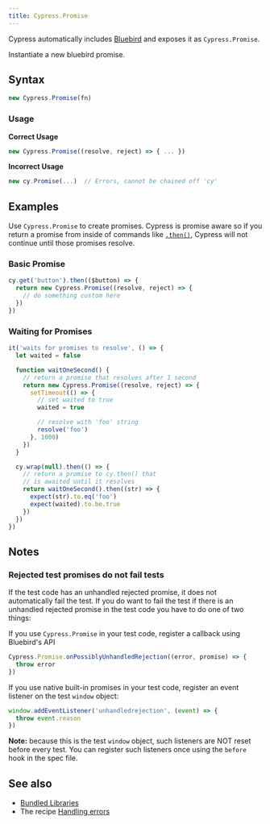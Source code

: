 ```yaml
---
title: Cypress.Promise
---
```


Cypress automatically includes
[Bluebird](https://github.com/petkaantonov/bluebird) and exposes it as
`Cypress.Promise`.

Instantiate a new bluebird promise.

## Syntax

```javascript
new Cypress.Promise(fn)
```

### Usage

<Icon name="check-circle" color="green" /> **Correct Usage**

```javascript
new Cypress.Promise((resolve, reject) => { ... })
```

<Icon name="exclamation-triangle" color="red" /> **Incorrect Usage**

```javascript
new cy.Promise(...)  // Errors, cannot be chained off 'cy'
```

## Examples

Use `Cypress.Promise` to create promises. Cypress is promise aware so if you
return a promise from inside of commands like [`.then()`](/api/commands/then),
Cypress will not continue until those promises resolve.

### Basic Promise

```javascript
cy.get('button').then(($button) => {
  return new Cypress.Promise((resolve, reject) => {
    // do something custom here
  })
})
```

### Waiting for Promises

```javascript
it('waits for promises to resolve', () => {
  let waited = false

  function waitOneSecond() {
    // return a promise that resolves after 1 second
    return new Cypress.Promise((resolve, reject) => {
      setTimeout(() => {
        // set waited to true
        waited = true

        // resolve with 'foo' string
        resolve('foo')
      }, 1000)
    })
  }

  cy.wrap(null).then(() => {
    // return a promise to cy.then() that
    // is awaited until it resolves
    return waitOneSecond().then((str) => {
      expect(str).to.eq('foo')
      expect(waited).to.be.true
    })
  })
})
```

## Notes

### Rejected test promises do not fail tests

If the test code has an unhandled rejected promise, it does not automatically
fail the test. If you do want to fail the test if there is an unhandled rejected
promise in the test code you have to do one of two things:

If you use `Cypress.Promise` in your test code, register a callback using
Bluebird's API

```javascript
Cypress.Promise.onPossiblyUnhandledRejection((error, promise) => {
  throw error
})
```

If you use native built-in promises in your test code, register an event
listener on the test `window` object:

```javascript
window.addEventListener('unhandledrejection', (event) => {
  throw event.reason
})
```

**Note:** because this is the test `window` object, such listeners are NOT reset
before every test. You can register such listeners once using the `before` hook
in the spec file.

## See also

- [Bundled Libraries](/guides/references/bundled-libraries)
- The recipe [Handling errors](/examples/recipes#Fundamentals)
